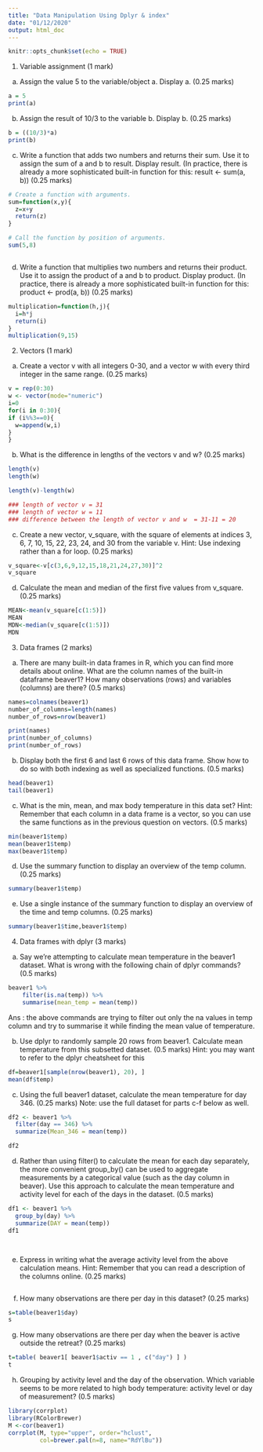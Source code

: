 ```yaml
---
title: "Data Manipulation Using Dplyr & index"
date: "01/12/2020"
output: html_doc
---
```

```r
knitr::opts_chunk$set(echo = TRUE)
```

1. Variable assignment (1 mark)
  (a) Assign the value 5 to the variable/object a. Display a. (0.25 marks)

```r
a = 5
print(a)
```

  (b) Assign the result of 10/3 to the variable b. Display b. (0.25 marks)

```r
b = ((10/3)*a)
print(b)
```
  
  (c) Write a function that adds two numbers and returns their sum. Use it to assign the sum of a and b to result. Display result. (In practice, there is already a more sophisticated built-in function for this: result <- sum(a, b)) (0.25 marks)
```r
# Create a function with arguments.
sum=function(x,y){
  z=x+y
  return(z)
}

# Call the function by position of arguments.
sum(5,8)



```

  (d) Write a function that multiplies two numbers and returns their product. Use it to assign the product of a and b to product. Display product. (In practice, there is already a more sophisticated built-in function for this: product <- prod(a, b)) (0.25 marks)

```r
multiplication=function(h,j){
  i=h*j
  return(i)
}
multiplication(9,15)

```

2. Vectors (1 mark)

  (a) Create a vector v with all integers 0-30, and a vector w with every third integer in the same range. (0.25 marks)

```r
v = rep(0:30) 
w <- vector(mode="numeric")
i=0
for(i in 0:30){
if (i%%3==0){
  w=append(w,i)
}
} 
```
 
  (b) What is the difference in lengths of the vectors v and w? (0.25 marks)

```r
length(v)
length(w)

length(v)-length(w)

### length of vector v = 31
### length of vector w = 11
### difference between the length of vector v and w  = 31-11 = 20
```

  (c) Create a new vector, v_square, with the square of elements at indices 3, 6, 7, 10, 15, 22, 23, 24, and 30 from the variable v. Hint: Use indexing rather than a for loop. (0.25 marks)

```r
v_square<-v[c(3,6,9,12,15,18,21,24,27,30)]^2
v_square

```

  (d) Calculate the mean and median of the first five values from v_square. (0.25 marks)

```r
MEAN<-mean(v_square[c(1:5)])
MEAN
MDN<-median(v_square[c(1:5)])
MDN

```

3. Data frames (2 marks)

  (a) There are many built-in data frames in R, which you can find more details about online. What are the column names of the built-in dataframe beaver1? How many observations (rows) and variables (columns) are there? (0.5 marks)

```r
names=colnames(beaver1)
number_of_columns=length(names)
number_of_rows=nrow(beaver1)

print(names)
print(number_of_columns)
print(number_of_rows)
```

  (b) Display both the first 6 and last 6 rows of this data frame. Show how to do so with both indexing as well as specialized functions. (0.5 marks)

```r
head(beaver1)
tail(beaver1)


```
 
  (c) What is the min, mean, and max body temperature in this data set? Hint: Remember that each column in a data frame is a vector, so you can use the same functions as in the previous question on vectors. (0.5 marks)

```r
min(beaver1$temp)
mean(beaver1$temp)
max(beaver1$temp)


```
(d) Use the summary function to display an overview of the temp column. (0.25 marks)
```r
summary(beaver1$temp)
```
 (e) Use a single instance of the summary function to display an overview of the time and temp columns. (0.25 marks)
```r
summary(beaver1$time,beaver1$temp)

```
4. Data frames with dplyr (3 marks)

 (a) Say we’re attempting to calculate mean temperature in the beaver1 dataset. What is wrong with the following chain of dplyr commands? (0.5 marks)

```r
beaver1 %>%
    filter(is.na(temp)) %>%
    summarise(mean_temp = mean(temp))


```
Ans : the above commands are trying to filter out only the na values in temp column and try to summarise it while finding the mean value of temperature. 


 (b) Use dplyr to randomly sample 20 rows from beaver1. Calculate mean temperature from this subsetted dataset. (0.5 marks) Hint: you may want to refer to the dplyr cheatsheet for this
```r

df=beaver1[sample(nrow(beaver1), 20), ]
mean(df$temp)
```
 (c) Using the full beaver1 dataset, calculate the mean temperature for day 346. (0.25 marks) Note: use the full dataset for parts c-f below as well.
```r
df2 <- beaver1 %>%
  filter(day == 346) %>%
  summarize(Mean_346 = mean(temp))

df2
```
 (d) Rather than using filter() to calculate the mean for each day separately, the more convenient group_by() can be used to aggregate measurements by a categorical value (such as the day column in beaver). Use this approach to calculate the mean temperature and activity level for each of the days in the dataset. (0.5 marks)
```r
df1 <- beaver1 %>%
  group_by(day) %>%
  summarize(DAY = mean(temp))
df1




```
 (e) Express in writing what the average activity level from the above calculation means. Hint: Remember that you can read a description of the columns online. (0.25 marks)
```r





```
 (f) How many observations are there per day in this dataset? (0.25 marks)
```r
s=table(beaver1$day)
s

```
 (g) How many observations are there per day when the beaver is active outside the retreat? (0.25 marks)
```r
t=table( beaver1[ beaver1$activ == 1 , c("day") ] )
t
```
 (h) Grouping by activity level and the day of the observation. Which variable seems to be more related to high body temperature: activity level or day of measurement? (0.5 marks)
```r
library(corrplot)
library(RColorBrewer)
M <-cor(beaver1)
corrplot(M, type="upper", order="hclust",
         col=brewer.pal(n=8, name="RdYlBu"))

```
